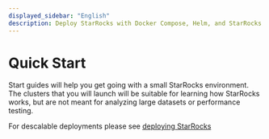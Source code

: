 ```yaml
---
displayed_sidebar: "English"
description: Deploy StarRocks with Docker Compose, Helm, and StarRocks Operator
---
```


# Quick Start

Start guides will help you get going with a small StarRocks environment. The clusters that you will launch will be suitable for learning how StarRocks works, but are not meant for analyzing large datasets or performance testing.

For descalable deployments please see [deploying StarRocks](../deployment/deployment_overview.md)


<DocCardList />

